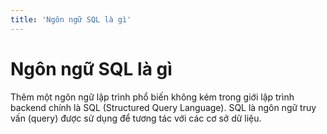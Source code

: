 ```yaml
---
title: 'Ngôn ngữ SQL là gì'
---
```


# Ngôn ngữ SQL là gì

Thêm một ngôn ngữ lập trình phổ biến không kém trong giới lập trình backend chính là SQL (Structured Query Language). SQL là ngôn ngữ truy vấn (query) được sử dụng để tương tác với các cơ sở dữ liệu.
